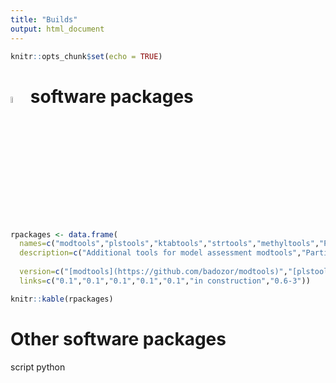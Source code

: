 ```yaml
---
title: "Builds"
output: html_document
---
```



```r
knitr::opts_chunk$set(echo = TRUE)
```


# **![](image/Rlogo.png){width=5%} software packages**


```r
rpackages <- data.frame(
  names=c("modtools","plstools","ktabtools","strtools","methyltools","PBmisc","mgmtstp27"),
  description=c("Additional tools for model assessment modtools","Partial Least Squares and Generalized Partial Least Squares models based on NIPALS algorithm plstools","Additional R functions related to K-table analyses  ktabtools","Tools for the analysis of STR fingerprinting data  strtools","Tools for the analysis of DNA methylation data (Infinium 27k and 450k)  methyltools","Contains many functions useful for statistical analyses, data manipulation and graphic representations","Prediction of DNA methylation state of MGMT promoter based on HM-450K and HM-27K infinium platforms (from Illumina Company)"),
  
  version=c("[modtools](https://github.com/badozor/modtools)","[plstools](https://github.com/badozor/plstools)","[ktabtools](https://github.com/badozor/ktabtools)",NA,"[methyltools](https://github.com/badozor/methyltools)","[PBmisc](https://github.com/badozor/PBmisc)","[mgmtstp27](https://github.com/badozor/mgmtstp27)"),
  links=c("0.1","0.1","0.1","0.1","0.1","in construction","0.6-3"))
```



```r
knitr::kable(rpackages)
```


# **Other software packages**

script python

